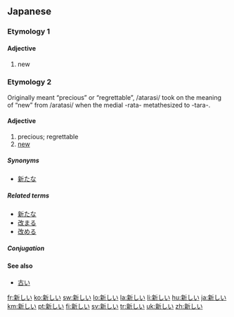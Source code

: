 ==Japanese==
{{ja-kanjitab|新}}

===Etymology 1===
{{shiku-adj|新し|aratashi}}

====Adjective====
{{ja-adj|kk|decl=i|hira=あらたしい|rom=aratashii}}

# new

===Etymology 2===
{{shiku-adj|新し|atarashi}} Originally meant “precious” or “regrettable”, /atarasi/ took on the meaning of “new” from /aratasi/ when the medial -rata- metathesized to -tara-.

====Adjective====
{{ja-adj|kk|decl=i|hira=あたらしい|rom=atarashii}}

# precious; regrettable
# [[new]]

=====Synonyms=====
* [[新たな]]

=====Related terms=====
* [[新たな]]
* [[改まる]]
* [[改める]]

=====Conjugation=====
{{ja-i|新し|あたらし|atarashi}}

====See also====
* [[古い]]

[[fr:新しい]]
[[ko:新しい]]
[[sw:新しい]]
[[lo:新しい]]
[[la:新しい]]
[[li:新しい]]
[[hu:新しい]]
[[ja:新しい]]
[[km:新しい]]
[[pt:新しい]]
[[fi:新しい]]
[[sv:新しい]]
[[tr:新しい]]
[[uk:新しい]]
[[zh:新しい]]